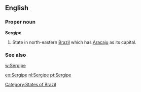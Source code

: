 ==English==

===Proper noun===
'''Sergipe'''

# State in north-eastern [[Brazil]] which has [[Aracaju]] as its capital.

===See also===
[[w:Sergipe]]

[[Category:States of Brazil]]

[[eo:Sergipe]]
[[nl:Sergipe]]
[[pt:Sergipe]]